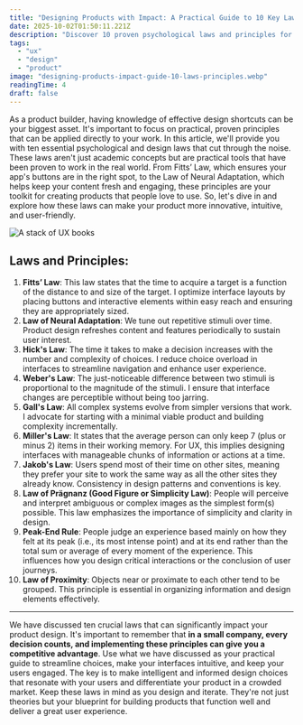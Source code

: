 ```yaml
---
title: "Designing Products with Impact: A Practical Guide to 10 Key Laws and Principles"
date: 2025-10-02T01:50:11.221Z
description: "Discover 10 proven psychological laws and principles for effective product design. Streamline choices, create intuitive interfaces, and enhance user engageme..."
tags:
  - "ux"
  - "design"
  - "product"
image: "designing-products-impact-guide-10-laws-principles.webp"
readingTime: 4
draft: false
---
```








As a product builder, having knowledge of effective design shortcuts can be your
biggest asset. It's important to focus on practical, proven principles that can
be applied directly to your work. In this article, we'll provide you with ten
essential psychological and design laws that cut through the noise. These laws
aren't just academic concepts but are practical tools that have been proven to
work in the real world. From Fitts’ Law, which ensures your app's buttons are in
the right spot, to the Law of Neural Adaptation, which helps keep your content
fresh and engaging, these principles are your toolkit for creating products that
people love to use. So, let's dive in and explore how these laws can make your
product more innovative, intuitive, and user-friendly.

![A stack of UX books](designing-products-impact-guide-10-laws-principles.webp)

## Laws and Principles:

1. **Fitts’ Law**: This law states that the time to acquire a target is a
   function of the distance to and size of the target. I optimize interface
   layouts by placing buttons and interactive elements within easy reach and
   ensuring they are appropriately sized.
2. **Law of Neural Adaptation**: We tune out repetitive stimuli over time.
   Product design refreshes content and features periodically to sustain user
   interest.
3. **Hick's Law**: The time it takes to make a decision increases with the
   number and complexity of choices. I reduce choice overload in interfaces to
   streamline navigation and enhance user experience.
4. **Weber's Law**: The just-noticeable difference between two stimuli is
   proportional to the magnitude of the stimuli. I ensure that interface changes
   are perceptible without being too jarring.
5. **Gall's Law**: All complex systems evolve from simpler versions that work. I
   advocate for starting with a minimal viable product and building complexity
   incrementally.
6. **Miller's Law**: It states that the average person can only keep 7 (plus or
   minus 2) items in their working memory. For UX, this implies designing
   interfaces with manageable chunks of information or actions at a time.
7. **Jakob's Law**: Users spend most of their time on other sites, meaning they
   prefer your site to work the same way as all the other sites they already
   know. Consistency in design patterns and conventions is key.
8. **Law of Prägnanz (Good Figure or Simplicity Law)**: People will perceive and
   interpret ambiguous or complex images as the simplest form(s) possible. This
   law emphasizes the importance of simplicity and clarity in design.
9. **Peak-End Rule**: People judge an experience based mainly on how they felt
   at its peak (i.e., its most intense point) and at its end rather than the
   total sum or average of every moment of the experience. This influences how
   you design critical interactions or the conclusion of user journeys.
10. **Law of Proximity**: Objects near or proximate to each other tend to be
    grouped. This principle is essential in organizing information and design
    elements effectively.

---

We have discussed ten crucial laws that can significantly impact your product
design. It's important to remember that **in a small company, every decision
counts, and implementing these principles can give you a competitive
advantage**. Use what we have discussed as your practical guide to streamline
choices, make your interfaces intuitive, and keep your users engaged. The key is
to make intelligent and informed design choices that resonate with your users
and differentiate your product in a crowded market. Keep these laws in mind as
you design and iterate. They're not just theories but your blueprint for
building products that function well and deliver a great user experience.
